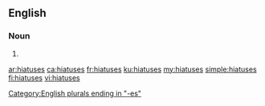 ==English==

===Noun===
{{head|en|plural}}

# {{plural of|hiatus|lang=en}}

[[Category:English plurals ending in "-es"]]

[[ar:hiatuses]]
[[ca:hiatuses]]
[[fr:hiatuses]]
[[ku:hiatuses]]
[[my:hiatuses]]
[[simple:hiatuses]]
[[fi:hiatuses]]
[[vi:hiatuses]]